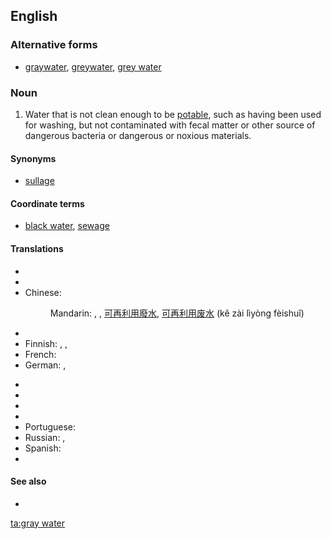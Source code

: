 ==English==

===Alternative forms===
* [[graywater]], [[greywater]], [[grey water]]

===Noun===
{{en-noun|sg=[[gray]] [[water]]|-}}

# Water that is not clean enough to be [[potable]], such as having been used for washing, but not contaminated with fecal matter or other source of dangerous bacteria or dangerous or noxious materials.

====Synonyms====
* [[sullage]]

====Coordinate terms====
* [[black water]], [[sewage]]

====Translations====
{{trans-top|non-potable, but non-toxic water}}
* {{trreq|ar}}
* {{trreq|hy}}
* Chinese:
*: Mandarin: {{t|zh|中水|tr=zhōngshuǐ|sc=Hani}}, {{t|zh|灰水|tr=huīshuǐ|sc=Hani}}, [[可]][[再]][[利用]][[廢水]], [[可]][[再]][[利用]][[废水]] (kě zài lìyòng fèishuǐ)
* {{trreq|nl}}
* Finnish: {{t+|fi|harmaa}} {{t+|fi|vesi}}, {{t-|fi|harmaavesi}}, {{t+|fi|pesuvesi}}
* French: {{t-|fr|eau de ménage|f}}
* German: {{t-|de|Grauwasser|n}}, {{t-|de|Nutzwasser|n}}
{{trans-mid}}
* {{trreq|hi}}
* {{trreq|it}}
* {{trreq|ja}}
* {{trreq|ko}}
* Portuguese: {{t|pt|água cinza|f}}
* Russian: {{t-|ru|серая вода|f|tr=séraja vodá}}, {{t-|ru|бытовые сточные воды|f|p|tr=bytovýje stóčnyje vódy}}
* Spanish: {{t-|es|aguas grises|p}}
* {{trreq|vi}}
{{trans-bottom}}

====See also====
* {{pedia}}

[[ta:gray water]]